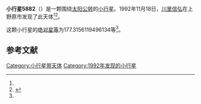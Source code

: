 {{Infobox planet
| bgcolour = #FFFFC0
| name = 5882
| symbol = 
| image = 
| caption = 
| discovery = yes
| discovery_ref = 
| discoverer = [[川里信弘|川里信弘]]
| discovery_site = [[上野原市|上野原市]] 
| discovered = 1992年11月18日
| designations = yes
| mp_name = 
| named_after = 
| alt_names = 1992 WW5/ 1980 FP1 / 1989 AM4 / 1991 NG7
| mp_category = [[主带小行星|主带小行星]]
| orbit_ref = <ref name="a">[http://ssd.jpl.nasa.gov/sbdb.cgi?sstr=5882 5882] {{Wayback|url=http://ssd.jpl.nasa.gov/sbdb.cgi?sstr=5882 |date=20110610013433 }}，小行星數據庫瀏覽器（JPL Small-Body Database Browser）－[[美国国家航空航天局|美国国家航空航天局]]喷气推进实验室</ref>
| epoch = 2456400.5 (2013年4月18日更新)
| aphelion = {{convert|3.096138884628855|AU|km|3|abbr=on|lk=out}}
| perihelion = {{convert|2.590361841990807|AU|km|3|abbr=on}}
| semimajor = {{convert|2.843250363309831|AU|km|3|abbr=on}}
| eccentricity = 0.088943459
| period = 1751.140861 [[日|日]]<br />4.79[[儒略年|儒略年]]
| avg_speed = 
| inclination = 1.849768667402519
| asc_node = 178.0118796496679
| mean_anomaly = 
| arg_peri = 177.3156119496134
| satellites = 
| physical_characteristics = yes
| dimensions = 
| mass = 
| density = 
| surface_grav = 
| escape_velocity = 
| sidereal_day = 
| axial_tilt = 
| pole_ecliptic_lat = 
| pole_ecliptic_lon = 
| albedo = 
| temperatures= 
| temp_name1 = 
| mean_temp_1 = 
| max_temp_1 = 
| temp_name2 = 
| max_temp_2 = 
| spectral_type = 
| abs_magnitude = 177.3156119496134
}}

'''小行星5882'''（{{lang-en|5882}}）是一颗围绕[[太阳|太阳]][[公转|公转]]的[[小行星|小行星]]。1992年11月18日，[[川里信弘|川里信弘]]在上野原市发现了此天体<ref name="a" /><ref>{{cite news|title=小行星列表|url=http://cfa-www.harvard.edu/iau/lists/NumberedMPs.txt|accessdate=2013-07-08|newspaper=哈佛大学|archive-date=2008-05-17|archive-url=https://web.archive.org/web/20080517010638/http://cfa-www.harvard.edu/iau/lists/NumberedMPs.txt|dead-url=no}}</ref>。

这颗小行星的[[绝对星等|绝对星等]]为177.3156119496134等<ref name="a" />。

==参考文献==
{{reflist}}
{{Minor Planet Number|[[小行星5881|小行星5881]]|[[小行星5883|小行星5883]]}}

{{小天体}}

[[Category:小行星带天体|Category:小行星带天体]]
[[Category:1992年发现的小行星|Category:1992年发现的小行星]]

{{asteroid-stub}}